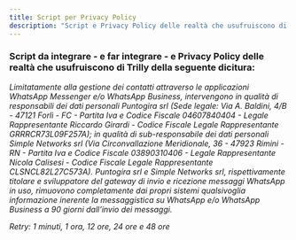 ```yaml
---
title: Script per Privacy Policy
description: "Script e Privacy Policy delle realtà che usufruiscono di Trilly"
---
```


### Script da integrare - e far integrare - e Privacy Policy delle realtà che usufruiscono di Trilly della seguente dicitura:


*Limitatamente alla gestione dei contatti attraverso le applicazioni WhatsApp Messenger e/o WhatsApp Business, intervengono in qualità di responsabili dei dati personali Puntogira srl (Sede legale: Via A. Baldini, 4/B - 47121 Forlì - FC - Partita Iva e Codice Fiscale 04607840404 - Legale Rappresentante Riccardo Girardi - Codice Fiscale Legale Rappresentante GRRRCR73L09F257A); in qualità di sub-responsabile dei dati personali Simple Networks srl (Via Circonvallazione Meridionale, 36 - 47923 Rimini - RN - Partita Iva e Codice Fiscale 03890310406  - Legale Rappresentante Nicola Calisesi - Codice Fiscale Legale Rappresentante CLSNCL82L27C573A). Puntogira srl e Simple Networks srl, rispettivamente titolare e sviluppatore del gateway di invio e ricezione messaggi WhatsApp in uso, rimuovono completamente dai propri sistemi qualsivoglia informazione inerente la messaggistica su WhatsApp e/o WhatsApp Business a 90 giorni dall’invio dei messaggi.*


*Retry: 1 minuti, 1 ora, 12 ore, 24 ore e 48 ore*
